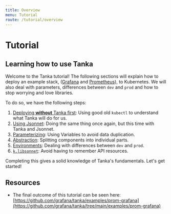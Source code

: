 ```yaml
---
title: Overview
menu: Tutorial
route: /tutorial/overview
---
```


# Tutorial

## Learning how to use Tanka

Welcome to the Tanka tutorial!
The following sections will explain how to deploy an example stack,
([Grafana](https://hub.docker.com/r/grafana/grafana) and
[Prometheus](https://hub.docker.com/r/prom/prometheus)), to Kubernetes. We will also deal with parameters, differences between `dev` and `prod` and how to stop worrying and love libraries.

To do so, we have the following steps:

1. [Deploying **without** Tanka first](/tutorial/refresher): Using good old `kubectl` to understand what Tanka will do for us.
2. [Using Jsonnet](/tutorial/jsonnet): Doing the same thing once again, but this time with Tanka and Jsonnet.
3. [Parameterizing](/tutorial/parameters): Using Variables to avoid data duplication.
4. [Abstraction](/tutorial/abstraction): Splitting components into individual parts.
5. [Environments](/tutorial/environments): Dealing with differences between `dev` and `prod`.
6. [`k.libsonnet`](/tutorial/k-lib): Avoid having to remember API resources.

Completing this gives a solid knowledge of Tanka's fundamentals. Let's get started!

## Resources

- The final outcome of this tutorial can be seen here:
  [https://github.com/grafana/tanka/examples/prom-grafana](https://github.com/grafana/tanka/tree/main/examples/prom-grafana)


<TutorialButtons next="/tutorial/refresher"></TutorialButtons>
